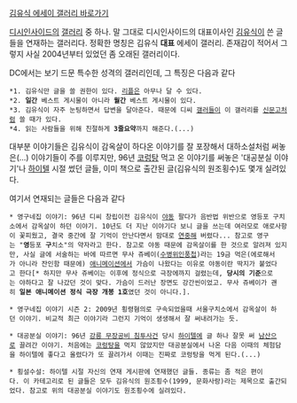 [http://gall.dcinside.com/list.php?id=yusik 김유식 에세이 갤러리 바로가기]

[[디시인사이드]]의 [[갤러리]] 중 하나. 말 그대로 디시인사이드의 대표이사인 [[김유식]]이 쓴 글들을 연재하는 갤러리다. 정확한 명칭은 김유식 '''대표''' 에세이 갤러리. 존재감이 적어서 그렇지 사실 2004년부터 있었던 좀 오래된 갤러리이다.

DC에서는 보기 드문 특수한 성격의 갤러리인데, 그 특징은 다음과 같다

 *1. 김유식만 글을 쓸 권한이 있다. [[리플]]은 아무나 달 수 있다.
 *2. '''일간''' 베스트 게시물이 아니라 '''월간''' 베스트 게시물이 있다.
 *3. 김유식이 자주 눈팅하면서 답변을 달아준다. 때문에 디씨 [[갤러]]들이 이 갤러리를 [[신문고]]처럼 쓸 때가 있다.
 *4. 읽는 사람들을 위해 친절하게 '''3줄요약'''까지 해준다.(...)

대부분 이야기들은 김유식이 감옥살이 하다온 이야기를 잘 포장해서 대하소설처럼 써놓은(...) 이야기들이 주를 이루지만, 96년 [[코렁탕]] 먹고 온 이야기를 써놓은 '대공분실 이야기'나 [[하이텔]] 시절 썼던 글들, 이미 책으로 출간된 글(김유식의 원조횡수)도 몇개 실려있다. 

여기서 연재되는 글들은 다음과 같다

 * 영구네집 이야기: 96년 디씨 창립이전 김유식이 [[야동]] 팔다가 음반법 위반으로 영등포 구치소에서 감옥살이 하던 이야기. 10년도 더 지난 이야기다 보니 글을 쓰는데 여러모로 애로사항이 꽃피웠고, 결국 중간에 잘 기억이 안난다면서 맘대로 [[연중]]해 버렸다... 참고로 영구는 "'''영'''등포 '''구'''치소"의 약자라고 한다. 참고로 야동 때문에 감옥살이를 한 것으로 알려져 있지만, 사실 글에 서술하는 바에 따르면 무사 쥬베이([[수병위인풍첩]])라는 19금 먹은(에로해서가 아니라 잔인함 때문에) [[애니메이션]]에서 가슴이 나왔다는 이유로 야동이란 딱지가 붙었다고 한다[* 하지만 무사 쥬베이는 이후에 정식으로 극장에까지 걸렸는데, '''당시의 기준'''으로는 야하다고 잘 나갔던 것이 맞다. 가슴이 드러난 장면도 강간씬이었고. 무사 쥬베이가 괜히 '''일본 애니메이션 정식 극장 개봉 1호'''였던 것이 아니다.].

 * 영구네집 이야기 시즌 2: 2009년 횡령혐의로 구속되었을때 서울구치소에서 감옥살이 하던 이야기. 비교적 최근 이야기라 그런지 기억이 생생해서 잘 써내려가는 듯.

 * 대공분실 이야기: 96년 [[강릉 무장공비 침투사건]] 당시 [[하이텔]]에 글 하나 잘못 써 [[남산]]으로 끌려간 이야기. 처음에는 [[코렁탕]]을 먹지 않았지만 대공분실에서 나온 다음 이때의 체험담을 하이텔에 좋다고 올렸다가 또 끌려가서 이때는 진짜로 코렁탕을 먹게 된다.(...)

 * 횡설수설: 하이텔 시절 자신의 연재 게시판에 연재했던 글들. 종류는 좀 적은 편이다. 이 카테고리로 된 글들은 모두 김유식의 원조횡수(1999, 문화사랑)라는 제목으로 출간되었다. 참고로 위의 대공분실 이야기도 원조횡수에 실려있다.

